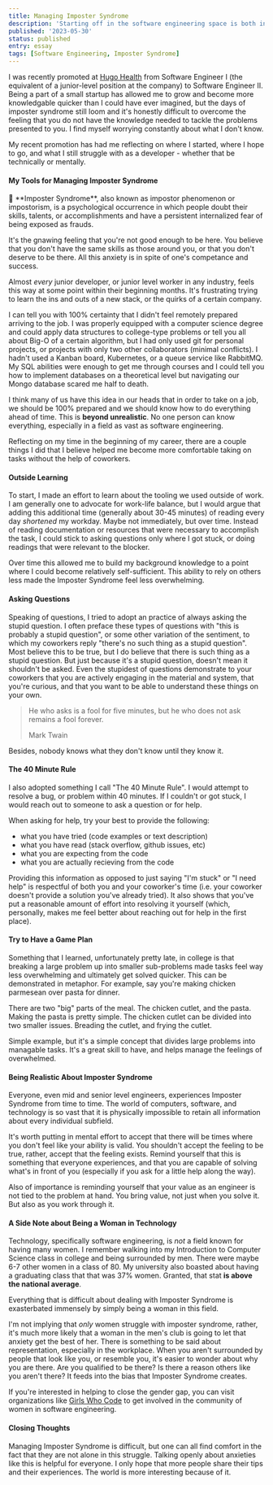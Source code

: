 ```yaml
---
title: Managing Imposter Syndrome
description: 'Starting off in the software engineering space is both intimidating and '
published: '2023-05-30'
status: published
entry: essay
tags: [Software Engineering, Imposter Syndrome]
---
```


I was recently promoted at [Hugo Health](https://hugo.health) from Software Engineer I (the equivalent of a junior-level position at the
company) to Software Engineer II. Being a part of a small startup has allowed me to grow and become more knowledgable
quicker than I could have ever imagined, but the days of imposter syndrome still loom and it's honestly difficult to
overcome the feeling that you do not have the knowledge needed to tackle the problems presented to you. I find myself
worrying constantly about what I don't know.

My recent promotion has had me reflecting on where I started, where I hope to go, and what I still struggle with as
a developer - whether that be technically or mentally.

#### My Tools for Managing Imposter Syndrome

<Aside>
  🌟 **Imposter Syndrome**, also known as impostor phenomenon or impostorism, is
  a psychological occurrence in which people doubt their skills, talents, or
  accomplishments and have a persistent internalized fear of being exposed as
  frauds.
</Aside>

It's the gnawing feeling that you're not good enough to be here. You believe that you don't have the same skills as
those around you, or that you don't deserve to be there. All this anxiety is in spite of one's competance and success.

Almost _every_ junior developer, or junior level worker in any industry, feels this way at some point within their
beginning months. It's frustrating trying to learn the ins and outs of a new stack, or the quirks of a certain company.

I can tell you with 100% certainty that I didn't feel remotely prepared arriving to the job. I was properly equipped
with a computer science degree and could apply data structures to college-type problems or tell you all about Big-O of
a certain algorithm, but I had only used git for personal projects, or projects with only two other collaborators (minimal
conflicts). I hadn't used a Kanban board, Kubernetes, or a queue service like RabbitMQ. My SQL abilities were enough to
get me through courses and I could tell you how to implement databases on a theoretical level but navigating our Mongo
database scared me half to death.

I think many of us have this idea in our heads that in order to take on a job, we should be 100% prepared and we should
know how to do everything ahead of time. This is **beyond unrealistic**. No one person can know everything, especially
in a field as vast as software engineering.

Reflecting on my time in the beginning of my career, there are a couple things I did that I believe helped me become
more comfortable taking on tasks without the help of coworkers.

#### Outside Learning

To start, I made an effort to learn about the tooling we used outside of work. I am generally one to advocate for
work-life balance, but I would argue that adding this additional time (generally about 30-45 minutes) of reading every
day _shortened_ my workday. Maybe not immediately, but over time. Instead of reading documentation or resources that
were necessary to accomplish the task, I could stick to asking questions only where I got stuck, or doing readings that
were relevant to the blocker.

Over time this allowed me to build my background knowledge to a point where I could become relatively self-sufficient.
This ability to rely on others less made the Imposter Syndrome feel less overwhelming.

#### Asking Questions

Speaking of questions, I tried to adopt an practice of always asking the stupid question. I often preface these types of
questions with "this is probably a stupid question", or some other variation of the sentiment, to which my coworkers
reply "there's no such thing as a stupid question". Most believe this to be true, but I do believe that there is
such thing as a stupid question. But just because it's a stupid question, doesn't mean it shouldn't be asked. Even the
stupidest of questions demonstrate to your coworkers that you are actively engaging in the material and system,
that you're curious, and that you want to be able to understand these things on your own.

> He who asks is a fool for five minutes, but he who does not ask remains a fool forever.
>
> Mark Twain

Besides, nobody knows what they don't know until they know it.

#### The 40 Minute Rule

I also adopted something I call "The 40 Minute Rule". I would attempt to resolve a bug, or problem within 40 minutes.
If I couldn't or got stuck, I would reach out to someone to ask a question or for help.

When asking for help, try your best to provide the following:

- what you have tried (code examples or text description)
- what you have read (stack overflow, github issues, etc)
- what you are expecting from the code
- what you are actually recieving from the code

Providing this information as opposed to just saying "I'm stuck" or "I need help" is respectful of both you and your
coworker's time (i.e. your coworker doesn't provide a solution you've already tried). It also shows that you've put
a reasonable amount of effort into resolving it yourself (which, personally, makes me feel better about reaching out
for help in the first place).

#### Try to Have a Game Plan

Something that I learned, unfortunately pretty late, in college is that breaking a large problem up into smaller
sub-problems made tasks feel way less overwhelming and ultimately get solved quicker. This can be demonstrated in metaphor.
For example, say you're making chicken parmesean over pasta for dinner.

There are two "big" parts of the meal. The chicken cutlet, and the pasta. Making the pasta is pretty simple. The chicken
cutlet can be divided into two smaller issues. Breading the cutlet, and frying the cutlet.

Simple example, but it's a simple concept that divides large problems into managable tasks. It's a great skill to have,
and helps manage the feelings of overwhelmed.

#### Being Realistic About Imposter Syndrome

Everyone, even mid and senior level engineers, experiences Imposter Syndrome from time to time. The world of computers,
software, and technology is so vast that it is physically impossible to retain all information about every individual
subfield.

It's worth putting in mental effort to accept that there will be times where you don't feel like your ability is valid.
You shouldn't accept the feeling to be true, rather, accept that the feeling exists. Remind yourself that this is
something that everyone experiences, and that you are capable of solving what's in front of you (especially if you ask
for a little help along the way).

Also of importance is reminding yourself that your value as an engineer is not tied to the problem at hand. You bring
value, not just when you solve it. But also as you work through it.

#### A Side Note about Being a Woman in Technology

Technology, specifically software engineering, is _not_ a field known for having many women. I remember walking into
my Introduction to Computer Science class in college and being surrounded by men. There were maybe 6-7 other women
in a class of 80. My university also boasted about having a graduating class that that was 37% women. Granted,
that stat **is above the national average**.

Everything that is difficult about dealing with Imposter Syndrome is exasterbated immensely by simply being a woman in
this field.

I'm not implying that _only_ women struggle with imposter syndrome, rather, it's much more likely that a woman
in the men's club is going to let that anxiety get the best of her. There is something to be said about representation,
especially in the workplace. When you aren't surrounded by people that look like you, or resemble you, it's easier to
wonder about why you are there. Are you qualified to be there? Is there a reason others like you aren't there? It feeds
into the bias that Imposter Syndrome creates.

If you're interested in helping to close the gender gap, you can visit organizations like [Girls Who Code](https://girlswhocode.com/)
to get involved in the community of women in software engineering.

#### Closing Thoughts

Managing Imposter Syndrome is difficult, but one can all find comfort in the fact that they are not alone in this struggle.
Talking openly about anxieties like this is helpful for everyone. I only hope that more people share their tips and
their experiences. The world is more interesting because of it.
